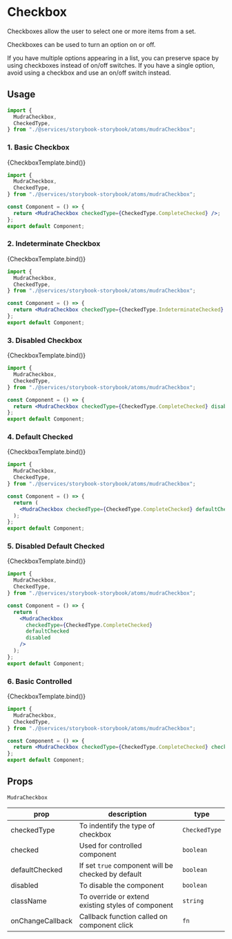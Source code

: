 

<Meta title="Atoms/Mudra Checkbox" component={MudraCheckbox} />


# Checkbox

Checkboxes allow the user to select one or more items from a set.

Checkboxes can be used to turn an option on or off.

If you have multiple options appearing in a list, you can preserve space by using checkboxes instead of on/off switches. If you have a single option, avoid using a checkbox and use an on/off switch instead.

## Usage

```jsx
import {
  MudraCheckbox,
  CheckedType,
} from "./@services/storybook-storybook/atoms/mudraCheckbox";
```

### 1. Basic Checkbox

<Canvas>
  <Story
    name="Basic Checkbox"
    args={{
      checkedType: CheckedType.CompleteChecked,
      defaultChecked: false,
      disabled: false,
    }}
  >
    {CheckboxTemplate.bind()}
  </Story>
</Canvas>

```jsx
import {
  MudraCheckbox,
  CheckedType,
} from "./@services/storybook-storybook/atoms/mudraCheckbox";

const Component = () => {
  return <MudraCheckbox checkedType={CheckedType.CompleteChecked} />;
};
export default Component;
```

### 2. Indeterminate Checkbox

<Canvas>
  <Story
    name="Indeterminate Checkbox"
    args={{
      checkedType: CheckedType.IndeterminateChecked,
      defaultChecked: true,
      disabled: false,
    }}
  >
    {CheckboxTemplate.bind()}
  </Story>
</Canvas>

```jsx
import {
  MudraCheckbox,
  CheckedType,
} from "./@services/storybook-storybook/atoms/mudraCheckbox";

const Component = () => {
  return <MudraCheckbox checkedType={CheckedType.IndeterminateChecked} />;
};
export default Component;
```

### 3. Disabled Checkbox

<Canvas>
  <Story
    name="Disabled Checkbox"
    args={{
      checkedType: CheckedType.CompleteChecked,
      defaultChecked: false,
      disabled: true,
    }}
  >
    {CheckboxTemplate.bind()}
  </Story>
</Canvas>

```jsx
import {
  MudraCheckbox,
  CheckedType,
} from "./@services/storybook-storybook/atoms/mudraCheckbox";

const Component = () => {
  return <MudraCheckbox checkedType={CheckedType.CompleteChecked} disabled />;
};
export default Component;
```

### 4. Default Checked

<Canvas>
  <Story
    name="Default Checked"
    args={{
      checkedType: CheckedType.CompleteChecked,
      defaultChecked: true,
      disabled: false,
    }}
  >
    {CheckboxTemplate.bind()}
  </Story>
</Canvas>

```jsx
import {
  MudraCheckbox,
  CheckedType,
} from "./@services/storybook-storybook/atoms/mudraCheckbox";

const Component = () => {
  return (
    <MudraCheckbox checkedType={CheckedType.CompleteChecked} defaultChecked />
  );
};
export default Component;
```

### 5. Disabled Default Checked

<Canvas>
  <Story
    name="Disabled Default Checked"
    args={{
      checkedType: CheckedType.CompleteChecked,
      defaultChecked: true,
      disabled: true,
    }}
  >
    {CheckboxTemplate.bind()}
  </Story>
</Canvas>

```jsx
import {
  MudraCheckbox,
  CheckedType,
} from "./@services/storybook-storybook/atoms/mudraCheckbox";

const Component = () => {
  return (
    <MudraCheckbox
      checkedType={CheckedType.CompleteChecked}
      defaultChecked
      disabled
    />
  );
};
export default Component;
```

### 6. Basic Controlled

<Canvas>
  <Story
    name="Basic Controlled"
    args={{
      checkedType: CheckedType.CompleteChecked,
      checked: true,
    }}
  >
    {CheckboxTemplate.bind()}
  </Story>
</Canvas>

```jsx
import {
  MudraCheckbox,
  CheckedType,
} from "./@services/storybook-storybook/atoms/mudraCheckbox";

const Component = () => {
  return <MudraCheckbox checkedType={CheckedType.CompleteChecked} checked />;
};
export default Component;
```

## Props

<div style={{overflowX: 'auto'}}>

`MudraCheckbox`

| prop             | description                                        | type          |
| ---------------- | -------------------------------------------------- | ------------- |
| checkedType      | To indentify the type of checkbox                  | `CheckedType` |
| checked          | Used for controlled component                      | `boolean`     |
| defaultChecked   | If set `true` component will be checked by default | `boolean`     |
| disabled         | To disable the component                           | `boolean`     |
| className        | To override or extend existing styles of component | `string`      |
| onChangeCallback | Callback function called on component click        | `fn`          |

</div>
